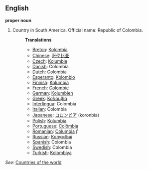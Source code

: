 ==English==

'''proper noun'''

# Country in South America. Official name: Republic of Colombia.
#:'''Translations'''
#:*[[Breton]]: [[Kolombia]]
#:*[[Chinese]]: [[哥伦比亚]]
#:*[[Czech]]: [[Kolumbie]]
#:*[[Danish]]: Colombia
#:*[[Dutch]]: Colombia
#:*[[Esperanto]]: [[Kolombio]]
#:*[[Finnish]]: [[Kolumbia]]
#:*[[French]]: [[Colombie]]
#:*[[German]]: [[Kolumbien]]
#:*[[Greek]]: [[Κολομβία]]
#:*[[Interlingua]]: Colombia
#:*[[Italian]]: Colombia
#:*[[Japanese]]: [[コロンビア]] (koronbia)
#:*[[Polish]]: [[Kolumbia]]
#:*[[Portuguese]]: [[Colômbia]]
#:*[[Romanian]]: [[Columbia]] ''f''
#:*[[Russian]]: [[Колумбия]]
#:*[[Spanish]]: Colombia
#:*[[Swedish]]: Colombia
#:*[[Turkish]]: [[Kolombiya]]

''See'': [[Countries of the world]]